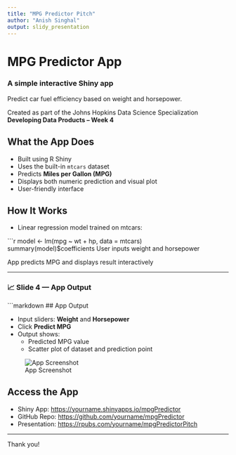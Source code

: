 ```yaml
---
title: "MPG Predictor Pitch"
author: "Anish Singhal"
output: slidy_presentation
---
```


# MPG Predictor App

### A simple interactive Shiny app  
Predict car fuel efficiency based on weight and horsepower.

Created as part of the Johns Hopkins Data Science Specialization  
**Developing Data Products – Week 4**

## What the App Does

- Built using R Shiny  
- Uses the built-in `mtcars` dataset  
- Predicts **Miles per Gallon (MPG)**  
- Displays both numeric prediction and visual plot  
- User-friendly interface

## How It Works

- Linear regression model trained on mtcars:

```r
model <- lm(mpg ~ wt + hp, data = mtcars)
summary(model)$coefficients
User inputs weight and horsepower

App predicts MPG and displays result interactively


---

### 📈 Slide 4 — App Output
```markdown
## App Output

- Input sliders: **Weight** and **Horsepower**  
- Click **Predict MPG**  
- Output shows:
  - Predicted MPG value  
  - Scatter plot of dataset and prediction point

![App Screenshot](screenshot.png)

## Access the App

- Shiny App: [https://yourname.shinyapps.io/mpgPredictor](https://yourname.shinyapps.io/mpgPredictor)  
- GitHub Repo: [https://github.com/yourname/mpgPredictor](https://github.com/yourname/mpgPredictor)  
- Presentation: [https://rpubs.com/yourname/mpgPredictorPitch](https://rpubs.com/yourname/mpgPredictorPitch)

---

Thank you!
